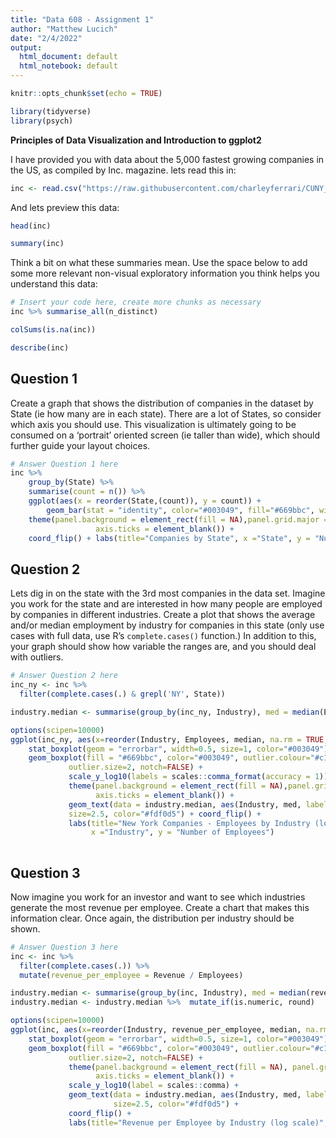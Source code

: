 ```yaml
---
title: "Data 608 - Assignment 1"
author: "Matthew Lucich"
date: "2/4/2022"
output:
  html_document: default
  html_notebook: default
---
```


```r
knitr::opts_chunk$set(echo = TRUE)
```

```r
library(tidyverse)
library(psych)
```

**Principles of Data Visualization and Introduction to ggplot2**

I have provided you with data about the 5,000 fastest growing companies in the US, as compiled by Inc. magazine. lets read this in:

```r

inc <- read.csv("https://raw.githubusercontent.com/charleyferrari/CUNY_DATA_608/master/module1/Data/inc5000_data.csv", header= TRUE)

```


And lets preview this data:

```r

head(inc)

```




```r

summary(inc)

```


Think a bit on what these summaries mean. Use the space below to add some more relevant non-visual exploratory information you think helps you understand this data:

```r

# Insert your code here, create more chunks as necessary
inc %>% summarise_all(n_distinct)

colSums(is.na(inc))

describe(inc)

```


## Question 1

Create a graph that shows the distribution of companies in the dataset by State (ie how many are in each state). There are a lot of States, so consider which axis you should use. This visualization is ultimately going to be consumed on a 'portrait' oriented screen (ie taller than wide), which should further guide your layout choices.

```r

# Answer Question 1 here
inc %>% 
	group_by(State) %>% 
	summarise(count = n()) %>% 
	ggplot(aes(x = reorder(State,(count)), y = count)) + 
		geom_bar(stat = "identity", color="#003049", fill="#669bbc", width=0.8) + 
    theme(panel.background = element_rect(fill = NA),panel.grid.major = element_line(colour = "#555b6e20"),
                   axis.ticks = element_blank()) +
    coord_flip() + labs(title="Companies by State", x ="State", y = "Number of Companies")

```


## Question 2

Lets dig in on the state with the 3rd most companies in the data set. Imagine you work for the state and are interested in how many people are employed by companies in different industries. Create a plot that shows the average and/or median employment by industry for companies in this state (only use cases with full data, use R's `complete.cases()` function.) In addition to this, your graph should show how variable the ranges are, and you should deal with outliers.

```r

# Answer Question 2 here
inc_ny <- inc %>% 
  filter(complete.cases(.) & grepl('NY', State))

industry.median <- summarise(group_by(inc_ny, Industry), med = median(Employees))

options(scipen=10000)
ggplot(inc_ny, aes(x=reorder(Industry, Employees, median, na.rm = TRUE,), y=Employees)) + 
    stat_boxplot(geom = "errorbar", width=0.5, size=1, color="#003049") +
    geom_boxplot(fill = "#669bbc", color="#003049", outlier.colour="#c1121f50", outlier.shape=16,
             outlier.size=2, notch=FALSE) + 
             scale_y_log10(labels = scales::comma_format(accuracy = 1)) +
             theme(panel.background = element_rect(fill = NA),panel.grid.major = element_line(colour = "#555b6e20"),
                   axis.ticks = element_blank()) +
             geom_text(data = industry.median, aes(Industry, med, label = med), 
             size=2.5, color="#fdf0d5") + coord_flip() +
             labs(title="New York Companies - Employees by Industry (log scale)", 
                  x ="Industry", y = "Number of Employees")
        
```


## Question 3

Now imagine you work for an investor and want to see which industries generate the most revenue per employee. Create a chart that makes this information clear. Once again, the distribution per industry should be shown.

```r

# Answer Question 3 here
inc <- inc %>%
  filter(complete.cases(.)) %>%
  mutate(revenue_per_employee = Revenue / Employees)

industry.median <- summarise(group_by(inc, Industry), med = median(revenue_per_employee))
industry.median <- industry.median %>%  mutate_if(is.numeric, round)

options(scipen=10000)
ggplot(inc, aes(x=reorder(Industry, revenue_per_employee, median, na.rm = TRUE), y=revenue_per_employee)) + 
    stat_boxplot(geom = "errorbar", width=0.5, size=1, color="#003049") +
    geom_boxplot(fill = "#669bbc", color="#003049", outlier.colour="#c1121f50", outlier.shape=16,
             outlier.size=2, notch=FALSE) +
             theme(panel.background = element_rect(fill = NA), panel.grid.major = element_line(colour = "#555b6e20"),
                   axis.ticks = element_blank()) +
             scale_y_log10(label = scales::comma) +
             geom_text(data = industry.median, aes(Industry, med, label = scales::comma(med)),
                       size=2.5, color="#fdf0d5") + 
             coord_flip() +
             labs(title="Revenue per Employee by Industry (log scale)", x ="Industry", y = "Revenue per Employee")

```



